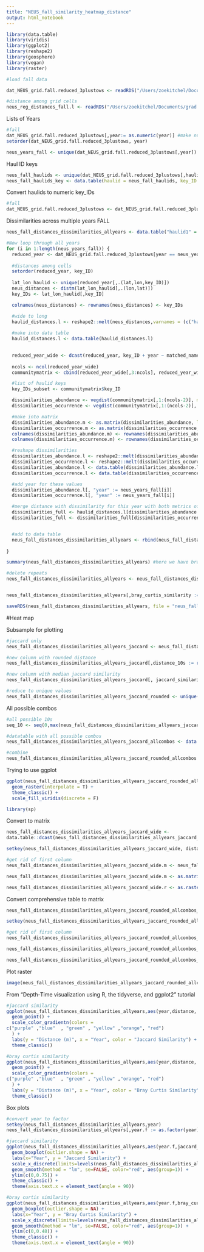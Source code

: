 ```yaml
---
title: "NEUS_fall_similarity_heatmap_distance"
output: html_notebook
---
```


```r
library(data.table)
library(viridis)
library(ggplot2)
library(reshape2)
library(geosphere)
library(vegan)
library(raster)

#load fall data

dat_NEUS_grid.fall.reduced_3plustows <- readRDS("/Users/zoekitchel/Documents/grad school/Rutgers/Repositories/trawl_spatial_turnover/data/gridded/USA-NEUS/dat_NEUS_grid.fall.reduced_3plustows.RData")

#distance among grid cells
neus_reg_distances_fall.l <- readRDS("/Users/zoekitchel/Documents/grad school/Rutgers/Repositories/trawl_spatial_turnover/data/gridded/USA-NEUS/neus_reg_distances_fall.l.RData")


```
Lists of Years
```r

#fall
dat_NEUS_grid.fall.reduced_3plustows[,year:= as.numeric(year)] #make numeric
setorder(dat_NEUS_grid.fall.reduced_3plustows, year)

neus_years_fall <- unique(dat_NEUS_grid.fall.reduced_3plustows[,year])
```

Haul ID keys
```r

neus_fall_haulids <- unique(dat_NEUS_grid.fall.reduced_3plustows[,haulid])
neus_fall_haulids_key <- data.table(haulid = neus_fall_haulids, key_ID = seq(1,length(neus_fall_haulids), by = 1))
```

Convert haulids to numeric key_IDs
```r

#fall
dat_NEUS_grid.fall.reduced_3plustows <- dat_NEUS_grid.fall.reduced_3plustows[neus_fall_haulids_key, on = "haulid"]
```


Dissimilarities across multiple years
FALL
```r
neus_fall_distances_dissimilarities_allyears <- data.table("haulid1" = integer(), "haulid2" = integer(), "distance" = numeric(),"bray_curtis_dissimilarity" = numeric(), year = integer(), "jaccard_dissimilarity" = numeric())

#Now loop through all years
for (i in 1:length(neus_years_fall)) {
  reduced_year <- dat_NEUS_grid.fall.reduced_3plustows[year == neus_years_fall[i],]
  
  #distances among cells
  setorder(reduced_year, key_ID)
  
  lat_lon_haulid <- unique(reduced_year[,.(lat,lon,key_ID)])
  neus_distances <- distm(lat_lon_haulid[,.(lon,lat)])
  key_IDs <- lat_lon_haulid[,key_ID]

  colnames(neus_distances) <- rownames(neus_distances) <- key_IDs

  #wide to long
  haulid_distances.l <- reshape2::melt(neus_distances,varnames = (c("haulid1", "haulid2")), value.name = "distance")
  
  #make into data table
  haulid_distances.l <- data.table(haulid_distances.l)

  
  reduced_year_wide <- dcast(reduced_year, key_ID + year ~ matched_name2, value.var = "wtcpue", fun.aggregate = sum) #long to wide data for community matrix, column names are cell then species
  
  ncols <- ncol(reduced_year_wide)
  communitymatrix <- cbind(reduced_year_wide[,3:ncols], reduced_year_wide[,1:2]) #community matrix with year and cell on far right

  #list of haulid keys
  key_IDs_subset <- communitymatrix$key_ID

  dissimilarities_abundance <- vegdist(communitymatrix[,1:(ncols-2)], method = "bray", binary = F) #dissimilarity 
  dissimilarities_occurrence <- vegdist(communitymatrix[,1:(ncols-2)], method = "jaccard", binary = T) #T binary performs presence absence standardization before using decostand

  #make into matrix
  dissimilarities_abundance.m <- as.matrix(dissimilarities_abundance, labels=TRUE)
  dissimilarities_occurrence.m <- as.matrix(dissimilarities_occurrence, labels=TRUE)
  colnames(dissimilarities_abundance.m) <- rownames(dissimilarities_abundance.m) <- key_IDs_subset
  colnames(dissimilarities_occurrence.m) <- rownames(dissimilarities_occurrence.m) <- key_IDs_subset

  #reshape dissimilarities
  dissimilarities_abundance.l <- reshape2::melt(dissimilarities_abundance.m, varnames = c("haulid1", "haulid2"), value.name = "bray_curtis_dissimilarity")
  dissimilarities_occurrence.l <- reshape2::melt(dissimilarities_occurrence.m, varnames = c("haulid1", "haulid2"), value.name = "jaccard_dissimilarity")
  dissimilarities_abundance.l <- data.table(dissimilarities_abundance.l) #and then to data table
  dissimilarities_occurrence.l <- data.table(dissimilarities_occurrence.l)

  #add year for these values
  dissimilarities_abundance.l[, "year" := neus_years_fall[i]]
  dissimilarities_occurrence.l[, "year" := neus_years_fall[i]]

  #merge distance with dissimilarity for this year with both metrics of dissimilarity
  dissimilarities_full <- haulid_distances.l[dissimilarities_abundance.l, on = c("haulid1", "haulid2")]
  dissimilarities_full <- dissimilarities_full[dissimilarities_occurrence.l, on = c("haulid1", "haulid2", "year")]


  #add to data table
  neus_fall_distances_dissimilarities_allyears <- rbind(neus_fall_distances_dissimilarities_allyears, dissimilarities_full)
  
}

summary(neus_fall_distances_dissimilarities_allyears) #here we have bray, jaccard and geographic distance

#delete repeats
neus_fall_distances_dissimilarities_allyears <- neus_fall_distances_dissimilarities_allyears[haulid1 >= haulid2,] #******** to 1554337 rows


neus_fall_distances_dissimilarities_allyears[,bray_curtis_similarity := (1-bray_curtis_dissimilarity)][,jaccard_similarity := (1-jaccard_dissimilarity)]

saveRDS(neus_fall_distances_dissimilarities_allyears, file = "neus_fall_distances_dissimilarities_allyears.rds")

```

#Heat map

Subsample for plotting
```r
#jaccard only
neus_fall_distances_dissimilarities_allyears_jaccard <- neus_fall_distances_dissimilarities_allyears[,.(year,distance,jaccard_similarity)]

#new column with rounded distance
neus_fall_distances_dissimilarities_allyears_jaccard[,distance_10s := round(distance,-1)] #round to nearest 100

#new column with median jaccard similarity
neus_fall_distances_dissimilarities_allyears_jaccard[, jaccard_similarity_mean := mean(jaccard_similarity), .(year, distance_10s)]

#reduce to unique values
neus_fall_distances_dissimilarities_allyears_jaccard_rounded <- unique(neus_fall_distances_dissimilarities_allyears_jaccard, by = c("year","distance_10s"))
```


All possible combos
```r
#all possible 10s
seq_10 <- seq(0,max(neus_fall_distances_dissimilarities_allyears_jaccard_rounded$distance_10s), by = 10)

#datatable with all possible combos
neus_fall_distances_dissimilarities_allyears_jaccard_allcombos <- data.table(expand.grid(year = neus_years_fall, distance_10s = seq_10))

#combine
neus_fall_distances_dissimilarities_allyears_jaccard_rounded_allcombos <- neus_fall_distances_dissimilarities_allyears_jaccard_allcombos[neus_fall_distances_dissimilarities_allyears_jaccard_rounded, on = c("year","distance_10s")]
```


Trying to use ggplot
```r
ggplot(neus_fall_distances_dissimilarities_allyears_jaccard_rounded_allcombos, aes(year, distance_10s, fill = jaccard_similarity_mean)) +
  geom_raster(interpolate = T) +
  theme_classic() +
  scale_fill_viridis(discrete = F)

library(sp)

```

Convert to matrix
```r
neus_fall_distances_dissimilarities_allyears_jaccard_wide <-
data.table::dcast(neus_fall_distances_dissimilarities_allyears_jaccard_rounded[,.(year,distance_10s,jaccard_similarity_mean)], distance_10s ~ year, fill = NA)

setkey(neus_fall_distances_dissimilarities_allyears_jaccard_wide, distance_10s)

#get rid of first column
neus_fall_distances_dissimilarities_allyears_jaccard_wide.m <- neus_fall_distances_dissimilarities_allyears_jaccard_wide[,2:ncol(neus_fall_distances_dissimilarities_allyears_jaccard_wide)]

neus_fall_distances_dissimilarities_allyears_jaccard_wide.m <- as.matrix(neus_fall_distances_dissimilarities_allyears_jaccard_wide.m)

neus_fall_distances_dissimilarities_allyears_jaccard_wide.r <- as.raster (neus_fall_distances_dissimilarities_allyears_jaccard_wide.m)
```

Convert comprehensive table to matrix
```r
neus_fall_distances_dissimilarities_allyears_jaccard_rounded_allcombos_wide <- data.table::dcast(neus_fall_distances_dissimilarities_allyears_jaccard_rounded_allcombos[,.(year,distance_10s,jaccard_similarity_mean)], distance_10s ~ year, fill = NA)

setkey(neus_fall_distances_dissimilarities_allyears_jaccard_rounded_allcombos_wide, distance_10s)

#get rid of first column
neus_fall_distances_dissimilarities_allyears_jaccard_rounded_allcombos_wide.m <- neus_fall_distances_dissimilarities_allyears_jaccard_rounded_allcombos_wide[,2:ncol(neus_fall_distances_dissimilarities_allyears_jaccard_rounded_allcombos_wide)]

neus_fall_distances_dissimilarities_allyears_jaccard_rounded_allcombos_wide.m <- as.matrix(neus_fall_distances_dissimilarities_allyears_jaccard_rounded_allcombos_wide.m)

neus_fall_distances_dissimilarities_allyears_jaccard_rounded_allcombos_wide.r <- as.raster (neus_fall_distances_dissimilarities_allyears_jaccard_rounded_allcombos_wide.m)
```

Plot raster
```r
image(neus_fall_distances_dissimilarities_allyears_jaccard_rounded_allcombos_wide.r)
```
From "Depth-Time visualization using R, the tidyverse, and ggplot2" tutorial

```r

#jaccard similarity
ggplot(neus_fall_distances_dissimilarities_allyears,aes(year,distance, color = jaccard_similarity)) +
  geom_point() +
  scale_color_gradientn(colors =
c("purple" ,"blue"  , "green" , "yellow" ,"orange", "red")
  ) +
  labs(y = "Distance (m)", x = "Year", color = "Jaccard Similarity") +
  theme_classic()

#bray curtis similarity
ggplot(neus_fall_distances_dissimilarities_allyears,aes(year,distance, color = bray_curtis_similarity)) +
  geom_point() +
  scale_color_gradientn(colors =
c("purple" ,"blue"  , "green" , "yellow" ,"orange", "red")
  ) +
  labs(y = "Distance (m)", x = "Year", color = "Bray Curtis Similarity") +
  theme_classic()
```
Box plots
```r
#convert year to factor
setkey(neus_fall_distances_dissimilarities_allyears,year)
neus_fall_distances_dissimilarities_allyears[,year.f := as.factor(year)]

#jaccard similarity
ggplot(neus_fall_distances_dissimilarities_allyears,aes(year.f,jaccard_similarity)) +
  geom_boxplot(outlier.shape = NA) +
  labs(x="Year", y = "Jaccard Similarity") +
  scale_x_discrete(limits=levels(neus_fall_distances_dissimilarities_allyears$year.f)) +
  geom_smooth(method = "lm", se=FALSE, color="red", aes(group=1)) +
  ylim(c(0,0.75)) +
  theme_classic() +
  theme(axis.text.x = element_text(angle = 90))

#bray curtis similarity
ggplot(neus_fall_distances_dissimilarities_allyears,aes(year.f,bray_curtis_similarity)) +
  geom_boxplot(outlier.shape = NA) +
  labs(x="Year", y = "Bray Curtis Similarity") +
  scale_x_discrete(limits=levels(neus_fall_distances_dissimilarities_allyears$year.f)) +
  geom_smooth(method = "lm", se=FALSE, color="red", aes(group=1)) +
  ylim(c(0,0.48)) +
  theme_classic() +
  theme(axis.text.x = element_text(angle = 90))
```
